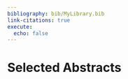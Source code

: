 ```yaml
---
bibliography: bib/MyLibrary.bib
link-citations: true
execute:
  echo: false
---
```

# Selected Abstracts

```python
```

<!--

excluded: conference paper
**WS1 A knowledge-intensive adaptive business process management framework

excluded: conference paper
**WS8 Regulatory Instability, Business Process Management Technology, and BPM Skill Configurations (@DBLP:conf/bpm/LohmannM19)**

**WS9 SEMPA - A Semantic Business Process Management Approach for the Planning of Process Models (@heinrichSEMPAAnsatzSemantischen2008)**

Full text article not accesible (wirtschaftsinformatick) & German

Currently process modeling is mostly done manually. Therefore, the initial design of process models as well as changes to process models which are frequently necessary to react to new market developments or new **regulations** are time-consuming tasks. In this paper we introduce SEMPA, an approach for the partly automatic planning of process models. Using ontologies to semantically describe actions - as envisioned in Semantic Business Process Management -, a process model for a specified problem setting can be created automatically. In comparison to existing planning algorithms our approach creates process models including control structures and is able to cope with complex and numerical input and output parameters of actions. The prototypical implementation as well as an example taken from the financial services domain illustrate the practical benefit of our approach.

excluded: conference paper

**WS11 The influence of BPM-supportive culture and individual process orientation on process conformance (@benraadInfluenceBPMsupportiveCulture2022)**

Purpose Organizations rely on their business processes to achieve their business objectives and ensure **compliance** with relevant laws and regulations. Hence, conformance to process specifications is essential to remain compliant. Various factors influence an organization's ability to operate in conformance to its process specifications. This study investigates the influence of business process management (BPM**-supportive culture and individual process orientation on process conformance. Design/methodology/approach A construct was created for perceived process conformance and two constructs were selected from literature to represent BPM-supportive culture and individual process orientation. A survey was conducted with 178 employees of a global enterprise, hypotheses were formulated, and a statistical model was constructed and validated. Findings Results pinpoint the key role of the BPM-supportive culture in influencing both individual process orientation and conformance. Individual process orientation is also found to have a significant influence on process conformance. The findings provide additional evidence for the significance of human-related aspects of BPM in achieving BPM success. Originality/value The contributions of this paper help better understand how soft factors of BPM contribute to employees' process conformance drawing on and relating concepts of BPM and organizational routines.

**WS13 The Biggest Business Process Management Problems of Our Time (@beerepootBiggestBusinessProcess2021)**

in additional? it doesn't mention cross organizational processes?

It may be tempting for researchers to stick to incremental extensions of their current work to plan future research activities. Yet there is also merit in realizing the grand challenges in one’s field. This paper presents an overview of the nine major research problems for the Business Process Management discipline. These challenges have been collected by an open call to the community, discussed and refined in a workshop setting, and described here in detail, including a motivation why these problems are worth investigating. This overview may serve the purpose of inspiring both novice and advanced scholars who are interested in the radical new ideas for the analysis, design, and management of work processes using information technology.

excluded: bookchapter and conference papers

**SD2 From policy implementation to business process management: Principles for creating flexibility and agility (@gongPolicyImplementationBusiness2012)**

Organizations are required to comply with changes in legislation and policy. Yet the implementation of new legislation is often expensive, can have long lead times and is prone to failure. The existing situation significantly constrains policy-making. To improve this, policy makers and policy executors are searching for ways to achieve higher levels of flexibility and agility in their business process management systems. Flexibility is the ability to react to changes and agility is the speed in responding to variety and change. Both flexibility and agility are multi-dimensional concepts.  
This paper presents principles for creating flexibility and agility when implementing new or revised policies into business processes. These principles include: 1) defining and using business services, 2) integrating and orchestrating business services through the use of events, 3) separating process, knowledge and resources and 4) implementing policy in an integrated manner. Business services are components encapsulating business functions and having clear responsibilities and accountabilities. The case study shows that these forms of flexibility and agility can help to implement policies more quickly and cost effectively. An organization's resources and level of flexibility and agility determines what laws can be implemented within a certain time. The improvement of flexibility and agility requires innovations on all levels: infrastructure, business process and organization. The level of flexibility and agility should always be measured by a combination of measures. We make plea for instruments assessing the impact of policies on organizations prior to implementation.

**SD4 Improving Telemedicine Processes Via BPM (@ilahiImprovingTelemedicineProcesses2013)**

BPM is an emerging theme that plays an important role in the global market of Business Processes. An efficient Management of Business Processes is able to ensure the requested development and competitiveness. A company which will be based on Business Process Management will provide a climate favoring the cooperation of its employees; they will be engaged in realizing well-defined tasks leading to an effective achievement of its objectives.  
Although telemedicine is an emerging successful field, it still suffers from problems of understanding, lack of techniques and legal texts and huge costs, and is still rarely used especially in Tunisia. Hence, the importance of process modeling and discovery of relevant technological means facilitating their use and automation. In this work, we designed, developed and tested a solution deploying Teleconsulting Process and remote diagnosis through a BPMS (Business Process Management System) that ensures their automation based on BPMN 2.0 models.

**12.arXiv1 Blockchains for Business Process Management - Challenges and Opportunities (@mendlingBlockchainsBusinessProcess2018)**

Why didn't this article show up in the arXiv search? Did it show up in WoS? "compliance" and "regulations" only in the full text.

-->